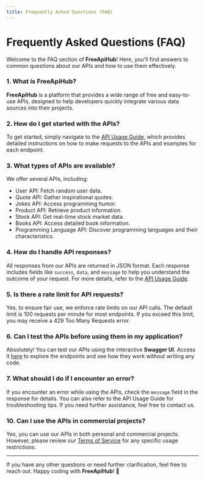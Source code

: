 ```yaml
---
title: Frequently Asked Questions (FAQ)
---
```


# Frequently Asked Questions (FAQ)

Welcome to the FAQ section of **FreeApiHub**! Here, you'll find answers to common questions about our APIs and how to use them effectively.

### 1. What is FreeApiHub?

**FreeApiHub** is a platform that provides a wide range of free and easy-to-use APIs, designed to help developers quickly integrate various data sources into their projects.

### 2. How do I get started with the APIs?

To get started, simply navigate to the [API Usage Guide](/docs/guide), which provides detailed instructions on how to make requests to the APIs and examples for each endpoint.

### 3. What types of APIs are available?

We offer several APIs, including:

- User API: Fetch random user data.
- Quote API: Gather inspirational quotes.
- Jokes API: Access programming humor.
- Product API: Retrieve product information.
- Stock API: Get real-time stock market data.
- Books API: Access detailed book information.
- Programming Language API: Discover programming languages and their characteristics.

### 4. How do I handle API responses?

All responses from our APIs are returned in JSON format. Each response includes fields like `success`, `data`, and `message` to help you understand the outcome of your request. For more details, refer to the [API Usage Guide](/docs/guide).

### 5. Is there a rate limit for API requests?

Yes, to ensure fair use, we enforce rate limits on our API calls. The default limit is 100 requests per minute for most endpoints. If you exceed this limit, you may receive a 429 Too Many Requests error.

### 6. Can I test the APIs before using them in my application?

Absolutely! You can test our APIs using the interactive **Swagger UI**. Access it [here](/docs/swagger) to explore the endpoints and see how they work without writing any code.

### 7. What should I do if I encounter an error?

If you encounter an error while using the APIs, check the `message` field in the response for details. You can also refer to the API Usage Guide for troubleshooting tips. If you need further assistance, feel free to contact us.

### 10. Can I use the APIs in commercial projects?

Yes, you can use our APIs in both personal and commercial projects. However, please review our [Terms of Service](/docs/terms) for any specific usage restrictions.

---

If you have any other questions or need further clarification, feel free to reach out. Happy coding with **FreeApiHub**! 🚀
